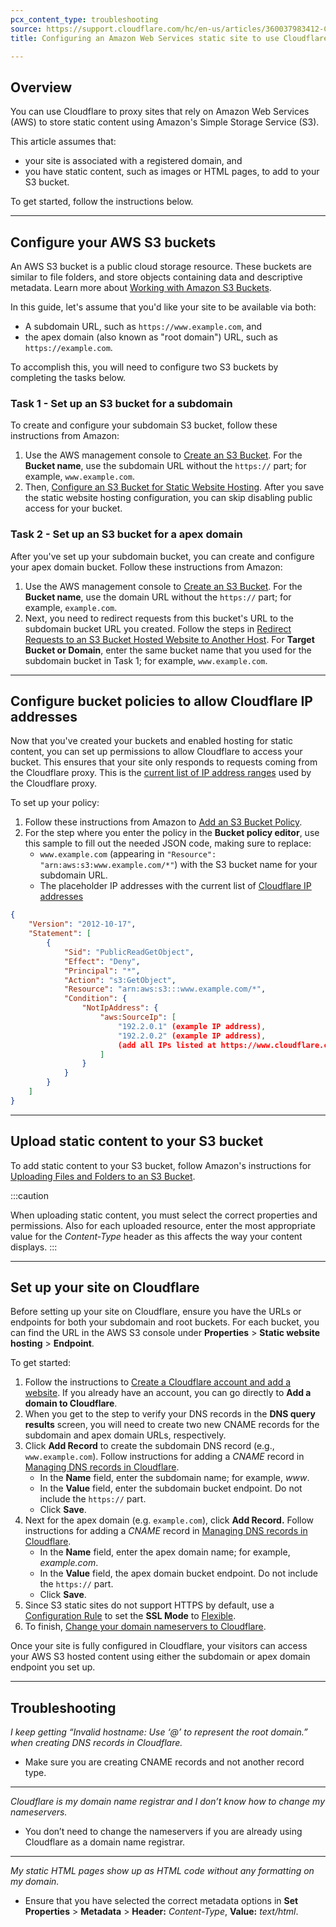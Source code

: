 ```yaml
---
pcx_content_type: troubleshooting
source: https://support.cloudflare.com/hc/en-us/articles/360037983412-Configuring-an-Amazon-Web-Services-static-site-to-use-Cloudflare
title: Configuring an Amazon Web Services static site to use Cloudflare

---
```


## Overview

You can use Cloudflare to proxy sites that rely on Amazon Web Services (AWS) to store static content using Amazon's Simple Storage Service (S3).

This article assumes that:

* your site is associated with a registered domain, and
* you have static content, such as images or HTML pages, to add to your S3 bucket.

To get started, follow the instructions below.

***

## Configure your AWS S3 buckets

An AWS S3 bucket is a public cloud storage resource. These buckets are similar to file folders, and store objects containing data and descriptive metadata. Learn more about [](https://docs.aws.amazon.com/AmazonS3/latest/dev/UsingBucket.html)[Working with Amazon S3 Buckets](https://docs.aws.amazon.com/AmazonS3/latest/dev/UsingBucket.html).

In this guide, let's assume that you'd like your site to be available via both:

* A subdomain URL, such as `https://www.example.com`, and
* the apex domain (also known as "root domain") URL, such as `https://example.com`.

To accomplish this, you will need to configure two S3 buckets by completing the tasks below.

### Task 1 - Set up an S3 bucket for a subdomain

To create and configure your subdomain S3 bucket, follow these instructions from Amazon:

1. Use the AWS management console to [Create an S3 Bucket](https://docs.aws.amazon.com/AmazonS3/latest/user-guide/create-bucket.html). For the **Bucket name**, use the subdomain URL without the `https://` part; for example, `www.example.com`.
2. Then, [Configure an S3 Bucket for Static Website Hosting](https://docs.aws.amazon.com/AmazonS3/latest/user-guide/static-website-hosting.html). After you save the static website hosting configuration, you can skip disabling public access for your bucket.

### Task 2 - Set up an S3 bucket for a apex domain

After you've set up your subdomain bucket, you can create and configure your apex domain bucket. Follow these instructions from Amazon:

1. Use the AWS management console to [Create an S3 Bucket](https://docs.aws.amazon.com/AmazonS3/latest/user-guide/create-bucket.html). For the **Bucket name**, use the domain URL without the `https://` part; for example, `example.com`.
2. Next, you need to redirect requests from this bucket's URL to the subdomain bucket URL you created. Follow the steps in [](https://docs.aws.amazon.com/AmazonS3/latest/user-guide/static-website-hosting.html)[](https://docs.aws.amazon.com/AmazonS3/latest/user-guide/redirect-website-requests.html)[Redirect Requests to an S3 Bucket Hosted Website to Another Host](https://docs.aws.amazon.com/AmazonS3/latest/user-guide/redirect-website-requests.html). For **Target Bucket or Domain**, enter the same bucket name that you used for the subdomain bucket in Task 1; for example, `www.example.com`.

***

## Configure bucket policies to allow Cloudflare IP addresses

Now that you've created your buckets and enabled hosting for static content, you can set up permissions to allow Cloudflare to access your bucket. This ensures that your site only responds to requests coming from the Cloudflare proxy. This is the [current list of IP address ranges](https://www.cloudflare.com/ips/) used by the Cloudflare proxy.

To set up your policy:

1. Follow these instructions from Amazon to [Add an S3 Bucket Policy](https://docs.aws.amazon.com/AmazonS3/latest/user-guide/add-bucket-policy.html).
2. For the step where you enter the policy in the **Bucket policy editor**, use this sample to fill out the needed JSON code, making sure to replace:
   * `www.example.com` (appearing in `"Resource": "arn:aws:s3:www.example.com/*"`) with the S3 bucket name for your subdomain URL.
   * The placeholder IP addresses with the current list of [Cloudflare IP addresses](https://www.cloudflare.com/ips)

```json
{
    "Version": "2012-10-17",
    "Statement": [
        {
            "Sid": "PublicReadGetObject",
            "Effect": "Deny",
            "Principal": "*",
            "Action": "s3:GetObject",
            "Resource": "arn:aws:s3:::www.example.com/*",
            "Condition": {
                "NotIpAddress": {
                    "aws:SourceIp": [
                        "192.2.0.1" (example IP address),
                        "192.2.0.2" (example IP address),
                        (add all IPs listed at https://www.cloudflare.com/ips)
                    ]
                }
            }
        }
    ]
}
```

***

## Upload static content to your S3 bucket

To add static content to your S3 bucket, follow Amazon's instructions for [Uploading Files and Folders to an S3 Bucket](https://docs.aws.amazon.com/AmazonS3/latest/user-guide/upload-objects.html).

:::caution

When uploading static content, you must select the correct properties
and permissions. Also for each uploaded resource, enter the most
appropriate value for the *Content-Type* header as this affects the way
your content displays. 
:::

***

## Set up your site on Cloudflare

Before setting up your site on Cloudflare, ensure you have the URLs or endpoints for both your subdomain and root buckets. For each bucket, you can find the URL in the AWS S3 console under **Properties** > **Static website hosting** > **Endpoint**.

To get started:

1. Follow the instructions to [Create a Cloudflare account and add a website](https://support.cloudflare.com/hc/articles/201720164). If you already have an account, you can go directly to **Add a domain to Cloudflare**.
2. When you get to the step to verify your DNS records in the **DNS query results** screen, you will need to create two new CNAME records for the subdomain and apex domain URLs, respectively.
3. Click **Add Record** to create the subdomain DNS record (e.g., `www.example.com`). Follow instructions for adding a *CNAME* record in [Managing DNS records in Cloudflare](https://support.cloudflare.com/hc/articles/360019093151).
   * In the **Name** field, enter the subdomain name; for example, *www*.
   * In the **Value** field, enter the subdomain bucket endpoint. Do not include the `https://` part.
   * Click **Save**.
4. Next for the apex domain (e.g. `example.com`), click **Add Record.** Follow instructions for adding a *CNAME* record in [Managing DNS records in Cloudflare](https://support.cloudflare.com/hc/articles/360019093151).
   * In the **Name** field, enter the apex domain name; for example, *example.com*.
   * In the **Value** field, the apex domain bucket endpoint. Do not include the `https://` part.
   * Click **Save**.
5. Since S3 static sites do not support HTTPS by default, use a [Configuration Rule](/rules/configuration-rules/settings/#ssl) to set the **SSL Mode** to [Flexible](/ssl/origin-configuration/ssl-modes/).
6. To finish, [Change your domain nameservers to Cloudflare](https://support.cloudflare.com/hc/articles/205195708).

Once your site is fully configured in Cloudflare, your visitors can access your AWS S3 hosted content using either the subdomain or apex domain endpoint you set up.

***

## Troubleshooting

*I keep getting “Invalid hostname: Use ‘@’ to represent the root domain.” when creating DNS records in Cloudflare.* 

* Make sure you are creating CNAME records and not another record type.

***

*Cloudflare is my domain name registrar and I don’t know how to change my nameservers.*

* You don’t need to change the nameservers if you are already using Cloudflare as a domain name registrar.

***

*My static HTML pages show up as HTML code without any formatting on my domain.*

* Ensure that you have selected the correct metadata options in **Set Properties** > **Metadata** > **Header:** *Content-Type*, **Value:** *text/html*.
